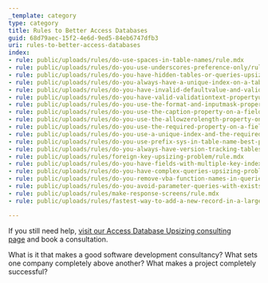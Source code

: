 ```yaml
---
_template: category
type: category
title: Rules to Better Access Databases
guid: 68d79aec-15f2-4e6d-9ed5-84eb6747dfb3
uri: rules-to-better-access-databases
index:
- rule: public/uploads/rules/do-use-spaces-in-table-names/rule.mdx
- rule: public/uploads/rules/do-you-use-underscores-preference-only/rule.mdx
- rule: public/uploads/rules/do-you-have-hidden-tables-or-queries-upsizing-problem/rule.mdx
- rule: public/uploads/rules/do-you-always-have-a-unique-index-on-a-table/rule.mdx
- rule: public/uploads/rules/do-you-have-invalid-defaultvalue-and-validationrule-properties-upsizing-problem/rule.mdx
- rule: public/uploads/rules/do-you-have-valid-validationtext-propertyupsizing-problem/rule.mdx
- rule: public/uploads/rules/do-you-use-the-format-and-inputmask-properties-on-a-field/rule.mdx
- rule: public/uploads/rules/do-you-use-the-caption-property-on-a-field-upsizing-problem/rule.mdx
- rule: public/uploads/rules/do-you-use-the-allowzerolength-property-on-a-field-upsizing-problem/rule.mdx
- rule: public/uploads/rules/do-you-use-the-required-property-on-a-field/rule.mdx
- rule: public/uploads/rules/do-you-use-a-unique-index-and-the-required-property-on-a-field/rule.mdx
- rule: public/uploads/rules/do-you-use-prefix-sys-in-table-name-best-practice/rule.mdx
- rule: public/uploads/rules/do-you-always-have-version-tracking-tables/rule.mdx
- rule: public/uploads/rules/foreign-key-upsizing-problem/rule.mdx
- rule: public/uploads/rules/do-you-have-fields-with-multiple-key-indexes-upsizing-problem/rule.mdx
- rule: public/uploads/rules/do-you-have-complex-queries-upsizing-problem/rule.mdx
- rule: public/uploads/rules/do-you-remove-vba-function-names-in-queries-before-upsizing-queries-upsizing-problem/rule.mdx
- rule: public/uploads/rules/do-you-avoid-parameter-queries-with-exists-keyword-and-comparison-operators-or-upsizing-problem/rule.mdx
- rule: public/uploads/rules/make-response-screens/rule.mdx
- rule: public/uploads/rules/fastest-way-to-add-a-new-record-in-a-large-table/rule.mdx

---
```


If you still need help, [visit our Access Database Upsizing consulting page](https&#58;//www.ssw.com.au/ssw/Consulting/Access-Database-Upsizing.aspx) and book a consultation.

What is it that makes a good software development consultancy? What sets one company completely above another? What makes a project completely successful?
